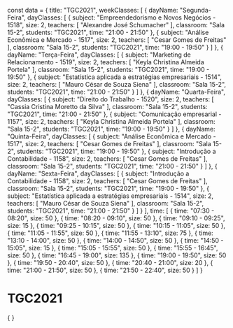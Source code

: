 const data = {
  title: "TGC2021",
  weekClasses: [
    {
      dayName: "Segunda-Feira",
      dayClasses: [
        {
          subject: "Empreendedorismo e Novos Negócios - 1518",
          size: 2,
          teachers: [
            "Alexandre José Schumacher"
          ],
          classroom: "Sala 15-2",
          students: "TGC2021",
          time: "21:00 - 21:50"
        },
        {
          subject: "Análise Econômica e Mercado - 1517",
          size: 2,
          teachers: [
            "Cesar Gomes de Freitas"
          ],
          classroom: "Sala 15-2",
          students: "TGC2021",
          time: "19:00 - 19:50"
        }
      ]
    },
    {
      dayName: "Terça-Feira",
      dayClasses: [
        {
          subject: "Marketing de Relacionamento - 1519",
          size: 2,
          teachers: [
            "Keyla Christina Almeida Portela"
          ],
          classroom: "Sala 15-2",
          students: "TGC2021",
          time: "19:00 - 19:50"
        },
        {
          subject: "Estatística aplicada a estratégias empresariais - 1514",
          size: 2,
          teachers: [
            "Mauro César de Souza Siena"
          ],
          classroom: "Sala 15-2",
          students: "TGC2021",
          time: "21:00 - 21:50"
        }
      ]
    },
    {
      dayName: "Quarta-Feira",
      dayClasses: [
        {
          subject: "Direito do Trabalho - 1520",
          size: 2,
          teachers: [
            "Cassia Cristina Moretto da Silva"
          ],
          classroom: "Sala 15-2",
          students: "TGC2021",
          time: "21:00 - 21:50"
        },
        {
          subject: "Comunicação empresarial - 1157",
          size: 2,
          teachers: [
            "Keyla Christina Almeida Portela"
          ],
          classroom: "Sala 15-2",
          students: "TGC2021",
          time: "19:00 - 19:50"
        }
      ]
    },
    {
      dayName: "Quinta-Feira",
      dayClasses: [
        {
          subject: "Análise Econômica e Mercado - 1517",
          size: 2,
          teachers: [
            "Cesar Gomes de Freitas"
          ],
          classroom: "Sala 15-2",
          students: "TGC2021",
          time: "19:00 - 19:50"
        },
        {
          subject: "Introdução a Contabilidade - 1158",
          size: 2,
          teachers: [
            "Cesar Gomes de Freitas"
          ],
          classroom: "Sala 15-2",
          students: "TGC2021",
          time: "21:00 - 21:50"
        }
      ]
    },
    {
      dayName: "Sexta-Feira",
      dayClasses: [
        {
          subject: "Introdução a Contabilidade - 1158",
          size: 2,
          teachers: [
            "Cesar Gomes de Freitas"
          ],
          classroom: "Sala 15-2",
          students: "TGC2021",
          time: "19:00 - 19:50"
        },
        {
          subject: "Estatística aplicada a estratégias empresariais - 1514",
          size: 2,
          teachers: [
            "Mauro César de Souza Siena"
          ],
          classroom: "Sala 15-2",
          students: "TGC2021",
          time: "21:00 - 21:50"
        }
      ]
    }
  ],
  time: [
    {
      time: "07:30 - 08:20",
      size: 50
    },
    {
      time: "08:20 - 09:10",
      size: 50
    },
    {
      time: "09:10 - 09:25",
      size: 15
    },
    {
      time: "09:25 - 10:15",
      size: 50
    },
    {
      time: "10:15 - 11:05",
      size: 50
    },
    {
      time: "11:05 - 11:55",
      size: 50
    },
    {
      time: "11:55 - 13:10",
      size: 75
    },
    {
      time: "13:10 - 14:00",
      size: 50
    },
    {
      time: "14:00 - 14:50",
      size: 50
    },
    {
      time: "14:50 - 15:05",
      size: 15
    },
    {
      time: "15:05 - 15:55",
      size: 50
    },
    {
      time: "15:55 - 16:45",
      size: 50
    },
    {
      time: "16:45 - 19:00",
      size: 135
    },
    {
      time: "19:00 - 19:50",
      size: 50
    },
    {
      time: "19:50 - 20:40",
      size: 50
    },
    {
      time: "20:40 - 21:00",
      size: 20
    },
    {
      time: "21:00 - 21:50",
      size: 50
    },
    {
      time: "21:50 - 22:40",
      size: 50
    }
  ]
}

# TGC2021

<div>
    {
        <Grid
            title={data.title} 
            weekClasses={data.weekClasses} 
            time={data.time}
        />
    }
</div>